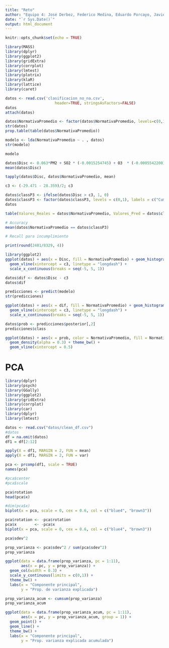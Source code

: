 ---
title: "Reto"
author: "Equipo 4: José Derbez, Federico Medina, Eduardo Porcayo, Javier Hernández, Karen Ugalde"
date: "`r Sys.Date()`"
output: html_document
---

```{r setup, include=FALSE}
knitr::opts_chunk$set(echo = TRUE)
```

```{r, results='hide'}

library(MASS)
library(dplyr)
library(ggplot2)
library(gridExtra)
library(corrplot)
library(lmtest)
library(plotrix)
library(klaR)
library(lattice)
library(caret)

datos <- read.csv('clasificacion_no_na.csv',
                      header=TRUE, stringsAsFactors=FALSE)
datos
attach(datos)
```

```{r}
datos$NormativaPromedio <- factor(datos$NormativaPromedio, levels=c(0,1), labels=c("Cumplimiento", "Incumplimiento"))
str(datos)
prop.table(table(datos$NormativaPromedio))
```




```{r}


modelo <- lda(NormativaPromedio ~ . , datos)
str(modelo)
```

```{r}
modelo
```

```{r}
datos$Disc <- 0.063*PM2 + SO2 * (-0.0015254745) + O3  * (-0.0005542200) + CO  *  (0.0001067325) + T   * (-0.0498351378) + RH  * (-0.0325632219) + SR  * (-1.4306596033) + RF  * (-0.0079615084) + PRS * (-0.0373525325) + WS  * (-0.0083289883)
mean(datos$Disc)
```

```{r}
tapply(datos$Disc, datos$NormativaPromedio, mean)
```

```{r, results=FALSE}
c3 <- (-29.471 - 28.359)/2; c3

datos$classP3 <- ifelse(datos$Disc > c3, 1, 0)
datos$classP3 <- factor(datos$classP3, levels = c(0,1), labels = c("Cumplimiento", "Incumplimiento"))
datos
```

```{r}
table(Valores_Reales = datos$NormativaPromedio, Valores_Pred = datos$classP3)
```

```{r}
# Accuracy
mean(datos$NormativaPromedio == datos$classP3)
```
```{r}
# Recall para incumplimiento

print(round(2481/8329, 4))
```



```{r}
library(ggplot2)
ggplot(datos) + aes(x = Disc, fill = NormativaPromedio) + geom_histogram(position = "identity") +
  geom_vline(xintercept = c3, linetype = "longdash") +
  scale_x_continuous(breaks = seq(-5, 5, 1))
```

```{r, results='hide'}
datos$dif <- datos$Disc - c3
datos$dif
```

```{r}
predicciones <- predict(modelo)
str(predicciones)
```

```{r}
ggplot(datos) + aes(x = dif, fill = NormativaPromedio) + geom_histogram(position = "identity") +
  geom_vline(xintercept = c3, linetype = "longdash") +
  scale_x_continuous(breaks = seq(-5, 5, 1))
```

```{r, results='hide'}
datos$prob <- predicciones$posterior[,2]
predicciones$class
```

```{r}
ggplot(datos) + aes(x = prob, color = NormativaPromedio, fill = NormativaPromedio) + 
  geom_density(alpha = 0.3) + theme_bw() +
  geom_vline(xintercept = 0.5)
```

# PCA

```{r}

library(dplyr)
library(psych)
library(GGally)
library(ggplot2)
library(gridExtra)
library(corrplot)
library(car)
library(dplyr)
library(lmtest)

datos <- read.csv("datos/clean_df.csv")
#datos
df = na.omit(datos)
df1 = df[2:12]

apply(X = df1, MARGIN = 2, FUN = mean)
apply(X = df1, MARGIN = 2, FUN = var)

pca <- prcomp(df1, scale = TRUE)
names(pca)

#pca$center
#pca$scale

pca$rotation
head(pca$x)

#dim(pca$x)
biplot(x = pca, scale = 0, cex = 0.6, col = c("blue4", "brown3"))

pca$rotation <- -pca$rotation
pca$x        <- -pca$x
biplot(x = pca, scale = 0, cex = 0.6, col = c("blue4", "brown3"))

pca$sdev^2

prop_varianza <- pca$sdev^2 / sum(pca$sdev^2)
prop_varianza

ggplot(data = data.frame(prop_varianza, pc = 1:11),
       aes(x = pc, y = prop_varianza)) +
  geom_col(width = 0.3) +
  scale_y_continuous(limits = c(0,1)) +
  theme_bw() +
  labs(x = "Componente principal",
       y = "Prop. de varianza explicada")

prop_varianza_acum <- cumsum(prop_varianza)
prop_varianza_acum

ggplot(data = data.frame(prop_varianza_acum, pc = 1:11),
       aes(x = pc, y = prop_varianza_acum, group = 1)) +
  geom_point() +
  geom_line() +
  theme_bw() +
  labs(x = "Componente principal",
       y = "Prop. varianza explicada acumulada")

```


